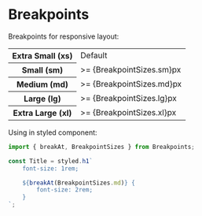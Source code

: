 
<Meta title="Styles/Breakpoints" />

# Breakpoints

Breakpoints for responsive layout:

<table>
  <tr>
    <th>Extra Small (xs)</th>
    <td>Default</td>
  </tr>
  <tr>
    <th>Small (sm)</th>
    <td>>= {BreakpointSizes.sm}px</td>
  </tr>
  <tr>
    <th>Medium (md)</th>
    <td>>= {BreakpointSizes.md}px</td>
  </tr>
  <tr>
    <th>Large (lg)</th>
    <td>>= {BreakpointSizes.lg}px</td>
  </tr>
  <tr>
    <th>Extra Large (xl)</th>
    <td>>= {BreakpointSizes.xl}px</td>
  </tr>
</table>

Using in styled component:

```javascript
import { breakAt, BreakpointSizes } from Breakpoints;

const Title = styled.h1`
    font-size: 1rem;

    ${breakAt(BreakpointSizes.md)} {
        font-size: 2rem;
    }
`;
```

